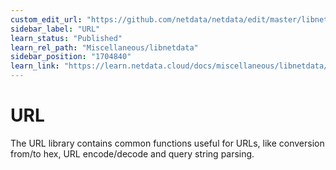 ```yaml
---
custom_edit_url: "https://github.com/netdata/netdata/edit/master/libnetdata/url/README.md"
sidebar_label: "URL"
learn_status: "Published"
learn_rel_path: "Miscellaneous/libnetdata"
sidebar_position: "1704840"
learn_link: "https://learn.netdata.cloud/docs/miscellaneous/libnetdata/url"
---
```



# URL

The URL library contains common functions useful for URLs, like conversion from/to hex, 
URL encode/decode and query string parsing. 

